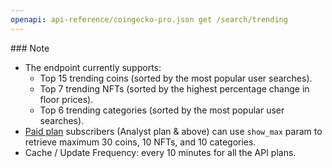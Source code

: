 ```yaml
---
openapi: api-reference/coingecko-pro.json get /search/trending
---
```


<Note>
  ### Note

  - The endpoint currently supports:
    - Top 15 trending coins (sorted by the most popular user searches).
    - Top 7 trending NFTs (sorted by the highest percentage change in floor prices).
    - Top 6 trending categories (sorted by the most popular user searches).
  - [Paid plan](https://www.coingecko.com/en/api/pricing) subscribers (Analyst plan & above) can use `show_max` param to retrieve maximum 30 coins, 10 NFTs, and 10 categories.
  - Cache / Update Frequency: every 10 minutes for all the API plans.
</Note>